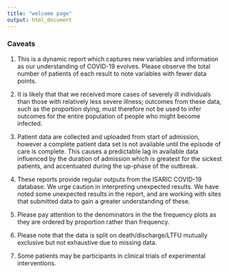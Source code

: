 ```yaml
---
title: "welcome page"
output: html_document
---
```


### Caveats

1) This is a dynamic report which captures new variables and information as our understanding of COVID-19 evolves. Please observe the total number of patients of each result to note variables with fewer data points.

2) It is likely that that we received more cases of severely ill individuals than those with relatively less severe illness; outcomes from these data, such as the proportion dying, must therefore not be used to infer outcomes for the entire population of people who might become infected. 

3) Patient data are collected and uploaded from start of admission, however a complete patient data set is not available until the episode of care is complete. This causes a predictable lag in available data influenced by the duration of admission which is greatest for the sickest patients, and accentuated during the up-phase of the outbreak.

4) These reports provide regular outputs from the ISARIC COVID-19 database. We urge caution in interpreting unexpected results. We have noted some unexpected results in the report, and are working with sites that submitted data to gain a greater understanding of these.

5) Please pay attention to the denominators in the the frequency plots as they are ordered by proportion rather than frequency.

6) Please note that the data is split on death/discharge/LTFU mutually exclusive but not exhaustive due to missing data.

7) Some patients may be participants in clinical trials of experimental interventions. 
